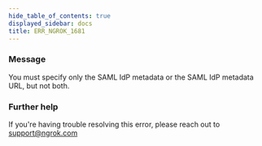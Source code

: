 ```yaml
---
hide_table_of_contents: true
displayed_sidebar: docs
title: ERR_NGROK_1681
---
```




### Message

You must specify only the SAML IdP metadata or the SAML IdP metadata URL, but not both.

<ErrorDetails error="err_ngrok_1681" />

### Further help

If you're having trouble resolving this error, please reach out to [support@ngrok.com](mailto:support@ngrok.com?subject=Help%20with%20ERR_NGROK_1681)

